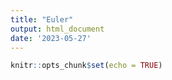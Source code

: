 ```yaml
---
title: "Euler"
output: html_document
date: '2023-05-27'
---
```


```r
knitr::opts_chunk$set(echo = TRUE)
```
